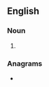 ==English==

===Noun===
{{head|en|noun form}}

# {{plural of|en|thermion}}

===Anagrams===
* {{anagrams|en|a=ehimnorst|hormetins|horsemint|mentorish}}